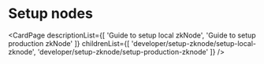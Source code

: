 # Setup nodes

<CardPage
  descriptionList={[
    'Guide to setup local zkNode',
    'Guide to setup production zkNode'
  ]}
  childrenList={[
    'developer/setup-zknode/setup-local-zknode',
    'developer/setup-zknode/setup-production-zknode'
  ]}
/>